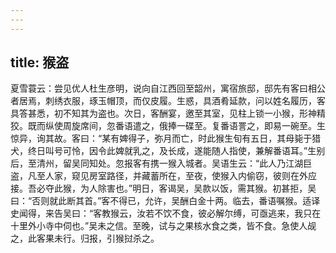 ```yaml
---
---
---
```

title: 猴盗
---




夏雪蓑云：尝见优人杜生彦明，说向自江西回至韶州，寓宿旅邸，邸先有客曰相公者居焉，刺绣衣服，琢玉帽顶，而仅皮履。生惑，具酒肴延款，问以姓名履历，客具答甚悉，初不知其为盗也。次日，客酬宴，邀至其室，见柱上锁一小猴，形神精狡。既而纵使周旋席间，忽番语遣之，俄捧一碟至。复番语詈之，即易一碗至。生惊异，询其故。客曰：“某有婢得子，弥月而亡，时此猴生旬有五日，其母毙于猎犬，终日叫号可怜，因令此婢就乳之，及长成，遂能随人指使，兼解番语耳。”生别后，至清州，留吴同知处。忽报客有携一猴入城者。吴语生云：“此人乃江湖巨盗，凡至人家，窥见房室路径，并藏蓄所在，至夜，使猴入内偷窃，彼则在外应接。吾必夺此猴，为人除害也。”明日，客谒吴，吴款以饭，需其猴。初甚拒，吴曰：“否则就此断其首。”客不得已，允许，吴酬白金十两。临去，番语嘱猴。适译史闻得，来告吴曰：“客教猴云，汝若不饮不食，彼必解尔缚，可亟逃来，我只在十里外小寺中伺也。”吴未之信。至晚，试与之果核水食之类，皆不食。急使人觇之，此客果未行。归报，引猴挝杀之。